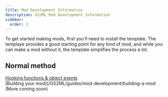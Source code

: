 ```yaml
---
title: Mod Development Information
description: GS2ML Mod Development Information
sidebar:
  order: 2
---
```


To get started making mods, first you'll need to install the template. The templaye provides a good starting point for any kind of mod, and while you can make a mod without it, the template simplifies the process a lot. 


<LinkCard
	title="Mod Template Setup"
	description="Here's the instructions to set up the mod template, including the EASY MODE template."
	href="/GS2ML/guides/mod-development/template-setup"
/>

## Normal method
[Hooking functions & object events](/GS2ML/guides/mod-development/hooking)  
[Building your mod](/GS2ML/guides/mod-development/building-a-mod
(More coming soon)


